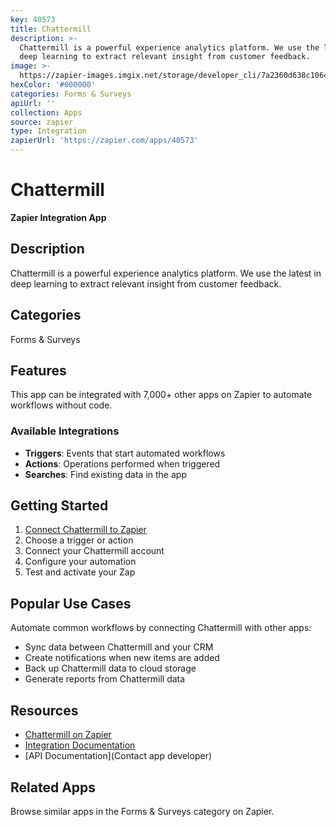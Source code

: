 ```yaml
---
key: 40573
title: Chattermill
description: >-
  Chattermill is a powerful experience analytics platform. We use the latest in
  deep learning to extract relevant insight from customer feedback.
image: >-
  https://zapier-images.imgix.net/storage/developer_cli/7a2360d638c1064e1d0afca952a42b20.png?auto=format%2Ccompress&ixlib=python-3.0.0&q=50
hexColor: '#000000'
categories: Forms & Surveys
apiUrl: ''
collection: Apps
source: zapier
type: Integration
zapierUrl: 'https://zapier.com/apps/40573'
---
```

# Chattermill

**Zapier Integration App**

## Description

Chattermill is a powerful experience analytics platform. We use the latest in deep learning to extract relevant insight from customer feedback.

## Categories

Forms & Surveys

## Features

This app can be integrated with 7,000+ other apps on Zapier to automate workflows without code.

### Available Integrations

- **Triggers**: Events that start automated workflows
- **Actions**: Operations performed when triggered
- **Searches**: Find existing data in the app

## Getting Started

1. [Connect Chattermill to Zapier](https://zapier.com/apps/40573)
2. Choose a trigger or action
3. Connect your Chattermill account
4. Configure your automation
5. Test and activate your Zap

## Popular Use Cases

Automate common workflows by connecting Chattermill with other apps:

- Sync data between Chattermill and your CRM
- Create notifications when new items are added
- Back up Chattermill data to cloud storage
- Generate reports from Chattermill data

## Resources

- [Chattermill on Zapier](https://zapier.com/apps/40573)
- [Integration Documentation](https://zapier.com/apps/40573/integrations)
- [API Documentation](Contact app developer)

## Related Apps

Browse similar apps in the Forms & Surveys category on Zapier.
